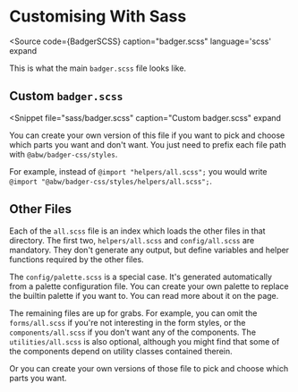 
# Customising With Sass

<Source
  code={BadgerSCSS}
  caption="badger.scss"
  language='scss'
  expand
>
  This is what the main `badger.scss` file looks like.
</Source>

## Custom `badger.scss`

<Snippet
  file="sass/badger.scss"
  caption="Custom badger.scss"
  expand
>
  You can create your own version of this file if you want to pick and choose
  which parts you want and don't want. You just need to prefix each file path
  with `@abw/badger-css/styles`.

  For example, instead of `@import "helpers/all.scss";` you would write
  `@import "@abw/badger-css/styles/helpers/all.scss";`.
</Snippet>

## Other Files

Each of the `all.scss` file is an index which loads the other files in that
directory.  The first two, `helpers/all.scss` and `config/all.scss` are
mandatory.  They don't generate any output, but define variables and helper
functions required by the other files.

The `config/palette.scss` is a special case.  It's generated automatically
from a palette configuration file.  You can create your own palette to replace
the builtin palette if you want to.  You can read more about it on the
<PaletteLink/> page.

The remaining files are up for grabs.  For example, you can omit the
`forms/all.scss` if you're not interesting in the form styles, or the
`components/all.scss` if you don't want any of the components.  The
`utilities/all.scss` is also optional, although you might find that some of
the components depend on utility classes contained therein.

Or you can create your own versions of those file to pick and choose
which parts you want.

<SassFiles/>
